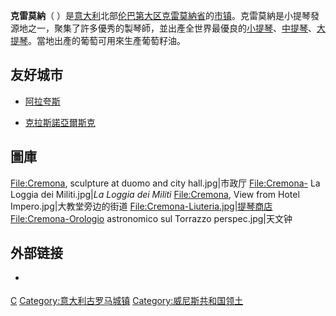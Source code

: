 {{Infobox Comune italiano
| name                = 克雷莫納
| official_name       = 
| native_name         = Cremona
| image_skyline       = Cremona centro.jpg
| imagesize           = 
| image_alt           = 
| image_caption       = 全景图
| image_shield        = Cremona-Stemma.png
| shield_alt          = 
| image_map           = 
| map_alt             = 
| map_caption         = 
| pushpin_label_position = 
| pushpin_map_alt     = 
| latd  = 45 |latm  = 08 |lats  =  |latNS  = N
| longd = 10 |longm = 02 |longs =   |longEW = E 
| coordinates_type    = 
| coordinates_display = title
| coordinates_footnotes = 
| region              = [[伦巴第大区|伦巴第大区]]
| province            = [[克雷莫納省|克雷莫納省]]
| frazioni            = 
| mayor_party         = PD
| mayor               = Gianluca Galimberti
| area_footnotes      = 
| area_total_km2      = 69.7
| population_footnotes = 
| population_total    = 71223
| population_as_of    = 2012年
| pop_density_footnotes = 
| population_demonym  = Cremonesi
| elevation_footnotes = 
| elevation_m         = 47
| twin1               = 
| twin1_country       = 
| saint               = St. Omobono
| day                 = November 13
| postal_code         = 26100
| area_code           = 0372
| website             = {{URL|https://www.comune.cremona.it/}}
| footnotes           = 
}}
'''克雷莫納'''（{{lang-it|Cremona}} {{audio|It-Cremona.ogg|<small>listen</small>}}）是[[意大利|意大利]]北部[[伦巴第大区|伦巴第大区]][[克雷莫納省|克雷莫納省]]的[[市镇_(意大利)|市镇]]。克雷莫納是小提琴發源地之一，聚集了許多優秀的製琴師，並出產全世界最優良的[[小提琴|小提琴]]、[[中提琴|中提琴]]、[[大提琴|大提琴]]。當地出產的葡萄可用來生產葡萄籽油。

== 友好城市 ==
* {{ESP}}[[阿拉夸斯|阿拉夸斯]] 
* {{RUS}}[[克拉斯諾亞爾斯克|克拉斯諾亞爾斯克]] 

== 圖庫 ==
<gallery mode="packed" heights="140px">
File:Cremona, sculpture at duomo and city hall.jpg|市政厅
File:Cremona- La Loggia dei Militi.jpg|''La Loggia dei Militi''
File:Cremona, View from Hotel Impero.jpg|大教堂旁边的街道
File:Cremona-Liuteria.jpg|提琴商店
File:Cremona-Orologio astronomico sul Torrazzo perspec.jpg|天文钟
</gallery>

== 外部链接 ==
{{commonscat|Cremona}}
* {{Official website|https://www.comune.cremona.it/}} {{it}}

{{克雷莫納省市鎮}}
{{Authority control}}

[[Category:克雷莫纳省市镇|C]]
[[Category:意大利古罗马城镇|Category:意大利古罗马城镇]]
[[Category:威尼斯共和国领土|Category:威尼斯共和国领土]]